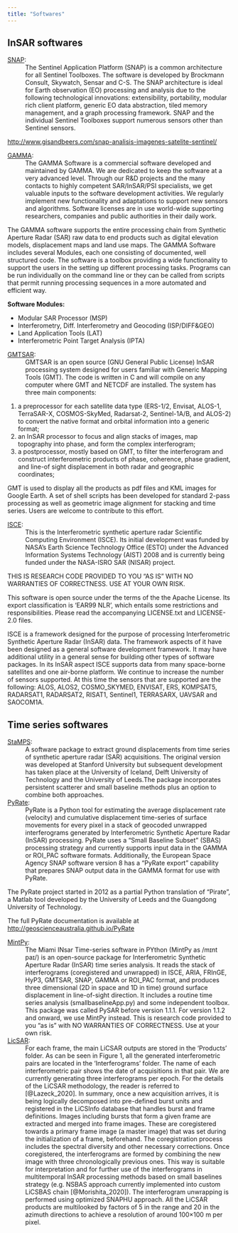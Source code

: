 ```yaml
---
title: "Softwares"
---
```


## InSAR softwares

[SNAP](https://earth.esa.int/eogateway/tools/snap):
: The Sentinel Application Platform (SNAP) is a common architecture for all Sentinel Toolboxes. The software is developed by Brockmann Consult, Skywatch, Sensar and C-S.
The SNAP architecture is ideal for Earth observation (EO) processing and analysis due to the following technological innovations: extensibility, portability, modular rich client platform, generic EO data abstraction, tiled memory management, and a graph processing framework.
SNAP and the individual Sentinel Toolboxes support numerous sensors other than Sentinel sensors.

<http://www.gisandbeers.com/snap-analisis-imagenes-satelite-sentinel/>


[GAMMA](https://www.gamma-rs.ch/software):
: The GAMMA Software is a commercial software developed and maintained by GAMMA. We are dedicated to keep the software at a very advanced level. Through our R&D projects and the many contacts to highly competent SAR/InSAR/PSI specialists, we get valuable inputs to the software development activities. We regularly implement new functionality and adaptations to support new sensors and algorithms. Software licenses are in use world-wide supporting researchers, companies and public authorities in their daily work.
 
The GAMMA software supports the entire processing chain from Synthetic Aperture Radar (SAR)  raw data to end products such as digital elevation models, displacement maps and land use maps. The GAMMA Software includes several Modules, each one consisting of documented, well structured code. The software is a toolbox providing a wide functionality to support the users in the setting up different processing tasks. Programs can be run individually on the command line or they can be called from scripts that permit running processing sequences in a more automated and efficient way.

**Software Modules:**
 
- Modular SAR Processor (MSP)
- Interferometry, Diff. Interferometry and Geocoding (ISP/DIFF&GEO)
- Land Application Tools (LAT)
- Interferometric Point Target Analysis (IPTA)



[GMTSAR](https://topex.ucsd.edu/gmtsar/):
: GMTSAR is an open source (GNU General Public License) InSAR processing system designed for users familiar with Generic Mapping Tools (GMT). The code is written in C and will compile on any computer where GMT and NETCDF are installed. The system has three main components:

1. a preprocessor for each satellite data type (ERS-1/2, Envisat, ALOS-1, TerraSAR-X, COSMOS-SkyMed, Radarsat-2, Sentinel-1A/B, and ALOS-2) to convert the native format and orbital information into a generic format;
2. an InSAR processor to focus and align stacks of images, map topography into phase, and form the complex interferogram;
3. a postprocessor, mostly based on GMT, to filter the interferogram and construct interferometric products of phase, coherence, phase gradient, and line-of sight displacement in both radar and geographic coordinates;


GMT is used to display all the products as pdf files and KML images for Google Earth. A set of shell scripts has been developed for standard 2-pass processing as well as geometric image alignment for stacking and time series. Users are welcome to contribute to this effort. 


[ISCE](https://github.com/isce-framework/isce2):
: This is the Interferometric synthetic aperture radar Scientific Computing Environment (ISCE). Its initial development was funded by NASA's Earth Science Technology Office (ESTO) under the Advanced Information Systems Technology (AIST) 2008 and is currently being funded under the NASA-ISRO SAR (NISAR) project.

THIS IS RESEARCH CODE PROVIDED TO YOU "AS IS" WITH NO WARRANTIES OF CORRECTNESS. USE AT YOUR OWN RISK.

This software is open source under the terms of the the Apache License. Its export classification is 'EAR99 NLR', which entails some restrictions and responsibilities. Please read the accompanying LICENSE.txt and LICENSE-2.0 files.

ISCE is a framework designed for the purpose of processing Interferometric Synthetic Aperture Radar (InSAR) data. The framework aspects of it have been designed as a general software development framework. It may have additional utility in a general sense for building other types of software packages. In its InSAR aspect ISCE supports data from many space-borne satellites and one air-borne platform. We continue to increase the number of sensors supported. At this time the sensors that are supported are the following: ALOS, ALOS2, COSMO_SKYMED, ENVISAT, ERS, KOMPSAT5, RADARSAT1, RADARSAT2, RISAT1, Sentinel1, TERRASARX, UAVSAR and SAOCOM1A.



## Time series softwares

[StaMPS](https://homepages.see.leeds.ac.uk/~earahoo/stamps/):
: A software package to extract ground displacements from time series of synthetic aperture radar (SAR) acquisitions. The original version was developed at Stanford University but subsequent development has taken place at the University of Iceland, Delft University of Technology and the University of Leeds.The package incorporates persistent scatterer and small baseline methods plus an option to combine both approaches.



[PyRate](https://github.com/GeoscienceAustralia/PyRate):
: PyRate is a Python tool for estimating the average displacement rate (velocity) and cumulative displacement time-series of surface movements for every pixel in a stack of geocoded unwrapped interferograms generated by Interferometric Synthetic Aperture Radar (InSAR) processing. PyRate uses a "Small Baseline Subset" (SBAS) processing strategy and currently supports input data in the GAMMA or ROI_PAC software formats. Additionally, the European Space Agency SNAP software version 8 has a "PyRate export" capability that prepares SNAP output data in the GAMMA format for use with PyRate.

The PyRate project started in 2012 as a partial Python translation of "Pirate", a Matlab tool developed by the University of Leeds and the Guangdong University of Technology.

The full PyRate documentation is available at  <http://geoscienceaustralia.github.io/PyRate>

[MintPy](https://github.com/insarlab/MintPy):
: The Miami INsar Time-series software in PYthon (MintPy as /mɪnt paɪ/) is an open-source package for Interferometric Synthetic Aperture Radar (InSAR) time series analysis. It reads the stack of interferograms (coregistered and unwrapped) in ISCE, ARIA, FRInGE, HyP3, GMTSAR, SNAP, GAMMA or ROI_PAC format, and produces three dimensional (2D in space and 1D in time) ground surface displacement in line-of-sight direction. It includes a routine time series analysis (smallbaselineApp.py) and some independent toolbox. This package was called PySAR before version 1.1.1. For version 1.1.2 and onward, we use MintPy instead. This is research code provided to you "as is" with NO WARRANTIES OF CORRECTNESS. Use at your own risk.


[LicSAR](https://comet.nerc.ac.uk/comet-lics-portal/):
: For each frame, the main LiCSAR outputs are stored in the ‘Products’ folder. As can be seen in Figure 1, all the generated interferometric pairs are located in the ‘Interferograms’ folder. The name of each interferometric pair shows the date of acquisitions in that pair. We are currently generating three interferograms per epoch. For the details of the LiCSAR methodology, the reader is referred to [@Lazeck_2020]. In summary, once a new acquisition arrives, it is being logically decomposed into pre-defined burst units and registered in the LiCSInfo database that handles burst and frame definitions. Images including bursts that form a given frame are extracted and merged into frame images. These are coregistered towards a primary frame image (a master image) that was set during the initialization of a frame, beforehand. The coregistration process includes the spectral diversity and other necessary corrections. Once coregistered, the interferograms are formed by combining the new image with three chronologically previous ones. This way is suitable for interpretation and for further use of the interferograms in multitemporal InSAR processing methods based on small baselines strategy (e.g. NSBAS approach currently implemented into custom LiCSBAS chain [@Morishita_2020]). The interferogram unwrapping is performed using optimized SNAPHU approach. All the LiCSAR products are multilooked by factors of 5 in the range and 20 in the azimuth directions to achieve a resolution of around 100×100 m per pixel.
